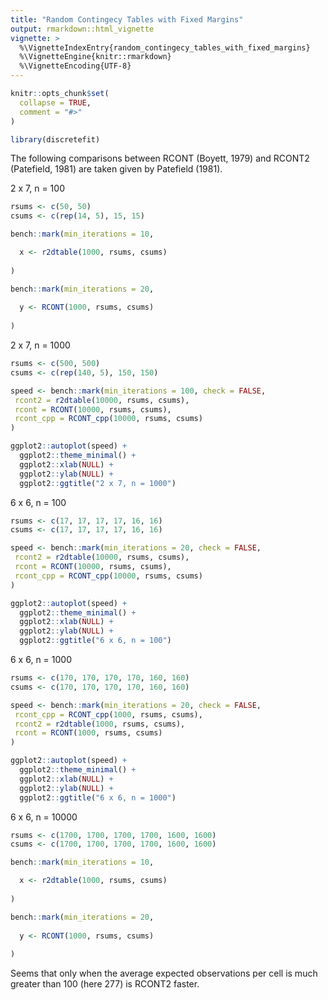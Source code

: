 ```yaml
---
title: "Random Contingecy Tables with Fixed Margins"
output: rmarkdown::html_vignette
vignette: >
  %\VignetteIndexEntry{random_contingecy_tables_with_fixed_margins}
  %\VignetteEngine{knitr::rmarkdown}
  %\VignetteEncoding{UTF-8}
---
```


```r
knitr::opts_chunk$set(
  collapse = TRUE,
  comment = "#>"
)
```

```r
library(discretefit)
```

The following comparisons between RCONT (Boyett, 1979) and RCONT2 (Patefield, 1981) are taken given by Patefield (1981).

2 x 7, n = 100
```r

rsums <- c(50, 50)
csums <- c(rep(14, 5), 15, 15)

bench::mark(min_iterations = 10,

  x <- r2dtable(1000, rsums, csums)
  
)

bench::mark(min_iterations = 20,
  
  y <- RCONT(1000, rsums, csums)
  
)

```

2 x 7, n = 1000

```r

rsums <- c(500, 500)
csums <- c(rep(140, 5), 150, 150)

speed <- bench::mark(min_iterations = 100, check = FALSE, 
 rcont2 = r2dtable(10000, rsums, csums),
 rcont = RCONT(10000, rsums, csums),
 rcont_cpp = RCONT_cpp(10000, rsums, csums)
)

ggplot2::autoplot(speed) +
  ggplot2::theme_minimal() +
  ggplot2::xlab(NULL) +
  ggplot2::ylab(NULL) +
  ggplot2::ggtitle("2 x 7, n = 1000")

```

6 x 6, n = 100

```r

rsums <- c(17, 17, 17, 17, 16, 16)
csums <- c(17, 17, 17, 17, 16, 16)

speed <- bench::mark(min_iterations = 20, check = FALSE, 
 rcont2 = r2dtable(10000, rsums, csums),
 rcont = RCONT(10000, rsums, csums),
 rcont_cpp = RCONT_cpp(10000, rsums, csums)
)

ggplot2::autoplot(speed) +
  ggplot2::theme_minimal() +
  ggplot2::xlab(NULL) +
  ggplot2::ylab(NULL) +
  ggplot2::ggtitle("6 x 6, n = 100")

```

6 x 6, n = 1000

```r

rsums <- c(170, 170, 170, 170, 160, 160)
csums <- c(170, 170, 170, 170, 160, 160)

speed <- bench::mark(min_iterations = 20, check = FALSE, 
 rcont_cpp = RCONT_cpp(1000, rsums, csums),
 rcont2 = r2dtable(1000, rsums, csums),
 rcont = RCONT(1000, rsums, csums)
)

ggplot2::autoplot(speed) +
  ggplot2::theme_minimal() +
  ggplot2::xlab(NULL) +
  ggplot2::ylab(NULL) +
  ggplot2::ggtitle("6 x 6, n = 1000")

```

6 x 6, n = 10000

```r

rsums <- c(1700, 1700, 1700, 1700, 1600, 1600)
csums <- c(1700, 1700, 1700, 1700, 1600, 1600)

bench::mark(min_iterations = 10,

  x <- r2dtable(1000, rsums, csums)
  
)

bench::mark(min_iterations = 20,
  
  y <- RCONT(1000, rsums, csums)
  
)

```

Seems that only when the average expected observations per cell is much greater than 100 (here 277) is RCONT2 faster. 

